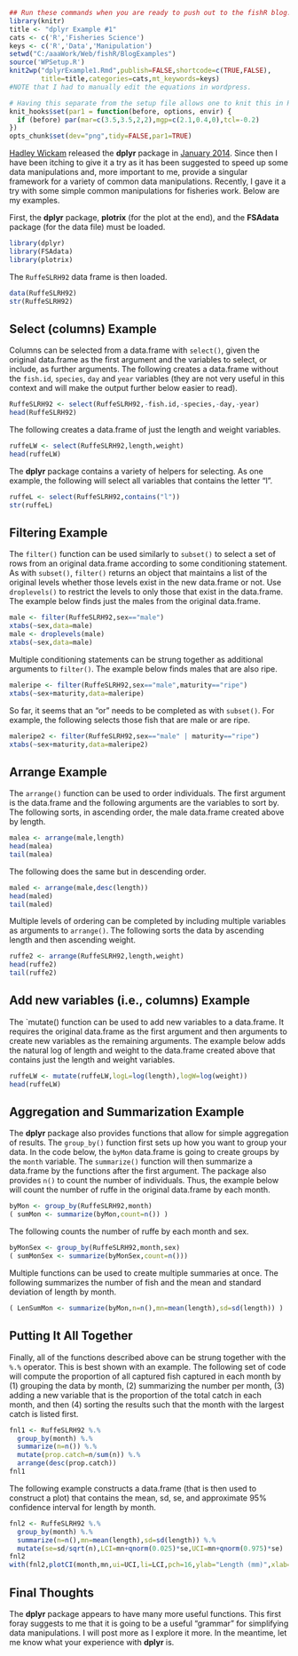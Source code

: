 ```r
## Run these commands when you are ready to push out to the fishR blog.
library(knitr)
title <- "dplyr Example #1"
cats <- c('R','Fisheries Science')
keys <- c('R','Data','Manipulation')
setwd("C:/aaaWork/Web/fishR/BlogExamples")
source('WPSetup.R')
knit2wp("dplyrExample1.Rmd",publish=FALSE,shortcode=c(TRUE,FALSE),
        title=title,categories=cats,mt_keywords=keys)
#NOTE that I had to manually edit the equations in wordpress.
```

```r
# Having this separate from the setup file allows one to knit this in RStudio.
knit_hooks$set(par1 = function(before, options, envir) {
  if (before) par(mar=c(3.5,3.5,2,2),mgp=c(2.1,0.4,0),tcl=-0.2)
})
opts_chunk$set(dev="png",tidy=FALSE,par1=TRUE)
```

[Hadley Wickam](http://had.co.nz/) released the **dplyr** package in [January 2014](http://blog.rstudio.org/2014/01/17/introducing-dplyr/).  Since then I have been itching to give it a try as it has been suggested to speed up some data manipulations and, more important to me, provide a singular framework for a variety of common data manipulations.  Recently, I gave it a try with some simple common manipulations for fisheries work.  Below are my examples.

First, the **dplyr** package, **plotrix** (for the plot at the end), and the **FSAdata** package (for the data file) must be loaded.

```r
library(dplyr)
library(FSAdata)
library(plotrix)
```

The `RuffeSLRH92` data frame is then loaded.
```r
data(RuffeSLRH92)
str(RuffeSLRH92)
```

## Select (columns) Example ##
Columns can be selected from a data.frame with `select()`, given the original data.frame as the first argument and the variables to select, or include, as further arguments.  The following creates a data.frame without the `fish.id`, `species`, `day` and `year` variables (they are not very useful in this context and will make the output further below easier to read).
```r
RuffeSLRH92 <- select(RuffeSLRH92,-fish.id,-species,-day,-year)
head(RuffeSLRH92)
```

The following creates a data.frame of just the length and weight variables.
```r
ruffeLW <- select(RuffeSLRH92,length,weight)
head(ruffeLW)
```

The **dplyr** package contains a variety of helpers for selecting.  As one example, the following will select all variables that contains the letter "l".
```r
ruffeL <- select(RuffeSLRH92,contains("l"))
str(ruffeL)
```


## Filtering Example##
The `filter()` function can be used similarly to `subset()` to select a set of rows from an original data.frame according to some conditioning statement.  As with `subset()`, `filter()` returns an object that maintains a list of the original levels whether those levels exist in the new data.frame or not.  Use `droplevels()` to restrict the levels to only those that exist in the data.frame.  The example below finds just the males from the original data.frame.
```r
male <- filter(RuffeSLRH92,sex=="male")
xtabs(~sex,data=male)
male <- droplevels(male)
xtabs(~sex,data=male)
```

Multiple conditioning statements can be strung together as additional arguments to `filter()`.  The example below finds males that are also ripe.
```r
maleripe <- filter(RuffeSLRH92,sex=="male",maturity=="ripe")
xtabs(~sex+maturity,data=maleripe)
```

So far, it seems that an "or" needs to be completed as with `subset()`.  For example, the following selects those fish that are male or are ripe.
```r
maleripe2 <- filter(RuffeSLRH92,sex=="male" | maturity=="ripe")
xtabs(~sex+maturity,data=maleripe2)
```

## Arrange Example ##
The `arrange()` function can be used to order individuals.  The first argument is the data.frame and the following arguments are the variables to sort by.  The following sorts, in ascending order, the male data.frame created above by length.
```r
malea <- arrange(male,length)
head(malea)
tail(malea)
```

The following does the same but in descending order.
```r
maled <- arrange(male,desc(length))
head(maled)
tail(maled)
```

Multiple levels of ordering can be completed by including multiple variables as arguments to `arrange()`.  The following sorts the data by ascending length and then ascending weight.
```r
ruffe2 <- arrange(RuffeSLRH92,length,weight)
head(ruffe2)
tail(ruffe2)
```

## Add new variables (i.e., columns) Example ##
The `mutate() function can be used to add new variables to a data.frame.  It requires the original data.frame as the first argument and then arguments to create new variables as the remaining arguments.  The example below adds the natural log of length and weight to the data.frame created above that contains just the length and weight variables.
```r
ruffeLW <- mutate(ruffeLW,logL=log(length),logW=log(weight))
head(ruffeLW)
```

## Aggregation and Summarization Example ##
The **dplyr** package also provides functions that allow for simple aggregation of results.  The `group_by()` function first sets up how you want to group your data.  In the code below, the `byMon` data.frame is going to create groups by the `month` variable.  The `summarize()` function will then summarize a data.frame by the functions after the first argument.  The package also provides `n()` to count the number of individuals.  Thus, the example below will count the number of ruffe in the original data.frame by each month.
```r
byMon <- group_by(RuffeSLRH92,month)
( sumMon <- summarize(byMon,count=n()) )
```

The following counts the number of ruffe by each month and sex.
```r
byMonSex <- group_by(RuffeSLRH92,month,sex)
( sumMonSex <- summarize(byMonSex,count=n()))
```

Multiple functions can be used to create multiple summaries at once.  The following summarizes the number of fish and the mean and standard deviation of length by month.
```r
( LenSumMon <- summarize(byMon,n=n(),mn=mean(length),sd=sd(length)) )
```

## Putting It All Together ##
Finally, all of the functions described above can be strung together with the `%.%` operator.  This is best shown with an example.  The following set of code will compute the proportion of all captured fish captured in each month by (1) grouping the data by month, (2) summarizing the number per month, (3) adding a new variable that is the proportion of the total catch in each month, and then (4) sorting the results such that the month with the largest catch is listed first.
```r
fnl1 <- RuffeSLRH92 %.%
  group_by(month) %.%
  summarize(n=n()) %.%
  mutate(prop.catch=n/sum(n)) %.%
  arrange(desc(prop.catch))
fnl1
```

The following example constructs a data.frame (that is then used to construct a plot) that contains the mean, sd, se, and approximate 95% confidence interval for length by month.
```r
fnl2 <- RuffeSLRH92 %.%
  group_by(month) %.%
  summarize(n=n(),mn=mean(length),sd=sd(length)) %.%
  mutate(se=sd/sqrt(n),LCI=mn+qnorm(0.025)*se,UCI=mn+qnorm(0.975)*se)
fnl2
with(fnl2,plotCI(month,mn,ui=UCI,li=LCI,pch=16,ylab="Length (mm)",xlab="Month"))
```

## Final Thoughts ##
The **dplyr** package appears to have many more useful functions.  This first foray suggests to me that it is going to be a useful "grammar" for simplifying data manipulations.  I will post more as I explore it more.  In the meantime, let me know what your experience with **dplyr** is.
